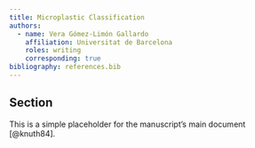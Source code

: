 ```yaml
---
title: Microplastic Classification
authors:
  - name: Vera Gómez-Limón Gallardo
    affiliation: Universitat de Barcelona
    roles: writing
    corresponding: true
bibliography: references.bib
---
```


## Section
This is a simple placeholder for the manuscript's main document [@knuth84].
